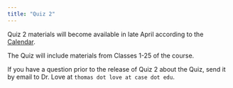 ```yaml
---
title: "Quiz 2"
---
```


Quiz 2 materials will become available in late April according to the [Calendar](calendar.qmd).

The Quiz will include materials from Classes 1-25 of the course.

If you have a question prior to the release of Quiz 2 about the Quiz, send it by email to Dr. Love at `thomas dot love at case dot edu`.